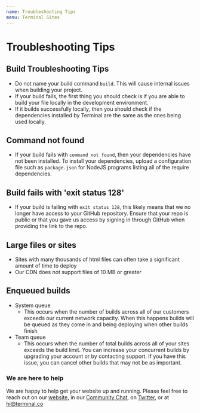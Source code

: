 ```yaml
---
name: Troubleshooting Tips
menu: Terminal Sites
---
```

# Troubleshooting Tips
## Build Troubleshooting Tips
* Do not name your build command `build`. This will cause internal issues when building your project.
* If your build fails, the first thing you should check is if you are able to build your file locally in the development environment. 
* If it builds successfully locally, then you should check if the dependencies installed by Terminal are the same as the ones being used locally.

## Command not found
* If your build fails with `command not found`, then your dependencies have not been installed. To install your dependencies, upload a configuration file such as `package.json` for NodeJS programs listing all of the require dependencies. 
## Build fails with 'exit status 128'
* If your build is failing with `exit status 128`, this likely means that we no longer have access to your GitHub repository. Ensure that your repo is public or that you gave us access by signing in through GitHub when providing the link to the repo.
## Large files or sites
* Sites with many thousands of html files can often take a significant amount of time to deploy
* Our CDN does not support files of 10 MB or greater
## Enqueued builds
* System queue
    * This occurs when the number of builds across all of our customers exceeds our current network capacity. When this happens builds will be queued as they come in and being deploying when other builds finish
* Team queue
    * This occurs when the number of total builds across all of your sites exceeds the build limit. You can increase your concurrent builds by upgrading your account or by contacting support. If you have this issue, you can cancel other builds that may not be as important.
### We are here to help

We are happy to help get your website up and running. Please feel free to reach out on our [website](https://terminal.co), in our [Community Chat](https://join.slack.com/t/terminal-public/shared_invite/enQtOTM1MjQ3NTExMDU3LTNkYjU1ZGJhZGUyYjgwN2I3OThjY2U5OThlMGY2MGY0OGYxMDI1OWIwMTMwYzViZGY4ZGU0NDA0YmY4ZjVhOTg), on [Twitter](https://twitter.com/terminaldotco), or at hi@terminal.co 